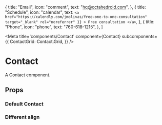 

  {
    title: "Email",
    icon: "comment",
    text: "hq@octahedroid.com",
  },
  {
    title: "Schedule",
    icon: "calendar",
    text: `<a
              href="https://calendly.com/jmolivas/free-one-to-one-consultation"
              target="_blank"
              rel="noreferrer"
              }}
            >
              Free consultation
            </a>`,
  },
  {
    title: "Phone",
    icon: "phone",
    text: "760-618-1215",
  },
]

<Meta
  title='components/Contact'
  component={Contact}
  subcomponents={{
    ContactGrid: Contact.Grid,
  }}
/>

# Contact

A Contact component.

## Props

<ArgsTable of={Contact} />

### Default Contact

<Canvas>
  <Story name='Default'>
    <Contact
      title='Tell us about your project. And we will contact you promptly to discuss next
        steps.'
    >
      <Contact.Grid contactInfo={contactInfo} />
    </Contact>
  </Story>
</Canvas>

### Different align

<Canvas>
  <Story name='Different Align'>
    <Contact
      title='Tell us about your project. And we will contact you promptly to discuss next
        steps.'
      align='left'
    >
      <Contact.Grid align='left' contactInfo={contactInfo} />
    </Contact>
  </Story>
</Canvas>
